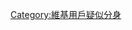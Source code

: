 {{cmbox
| type      = notice
| image     = [[File:Puppeter_template.svg|50px]]
| text      = {{U|Yage Wu}}的傀儡還有[[U:無齒的金正日|無齒的金正日]]、[[U:黃某詠和黃某鋒是好朋友|此用戶]]和[[U:吉米噓噓和蟲蟲飛是炮友|此用戶]]，但三者因為用戶名不當而不能建立用戶頁且已遭监督，故沒有放入下面的名單內。
}}
{{Main|Wikipedia:持续出没的破坏者/User:Yage Wu}}
[[Category:維基用戶疑似分身|Category:維基用戶疑似分身]]